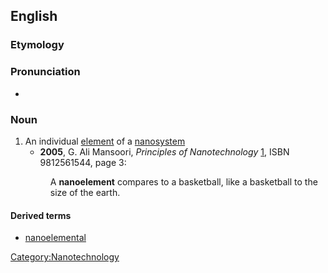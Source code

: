 ==English==
===Etymology===

{{nano-|element}}
===Pronunciation===

*{{IPA|nænoʊˈɛləmɪnt}}
===Noun===
{{en-noun}}

# An individual [[element]] of a [[nanosystem]]
#*'''2005''', G. Ali Mansoori, ''Principles of Nanotechnology'' [http://books.google.com/books?id=ALpdrIPKFnkC], ISBN 9812561544, page 3:
#:A '''nanoelement''' compares to a basketball, like a basketball to the size of the earth.

====Derived terms====
*[[nanoelemental]]

[[Category:Nanotechnology]]